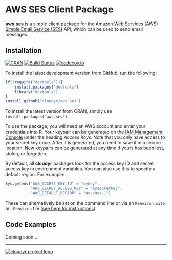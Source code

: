 # AWS SES Client Package #

**aws.ses** is a simple client package for the Amazon Web Services (AWS) [Simple Email Service (SES)](http://aws.amazon.com/ses/) API, which can be used to send email messages.

## Installation ##

[![CRAN](http://www.r-pkg.org/badges/version/aws.ses)](http://cran.r-project.org/package=aws.ses)
[![Build Status](https://travis-ci.org/cloudyr/aws.ses.png?branch=master)](https://travis-ci.org/cloudyr/aws.ses) [![codecov.io](http://codecov.io/github/cloudyr/aws.ses/coverage.svg?branch=master)](http://codecov.io/github/cloudyr/aws.ses?branch=master)

To install the latest development version from GitHub, run the following:

```R
if(!require("devtools")){
    install.packages("devtools")
    library("devtools")
}
install_github("cloudyr/aws.ses")
```

To install the latest version from CRAN, simply use `install.packages("aws.ses")`.

To use the package, you will need an AWS account and enter your credentials into R. Your keypair can be generated on the [IAM Management Console](https://console.aws.amazon.com/iam/home?#security_credential) under the heading *Access Keys*. Note that you only have access to your secret key once. After it is generated, you need to save it in a secure location. New keypairs can be generated at any time if yours has been lost, stolen, or forgotten. 

By default, all **cloudyr** packages look for the access key ID and secret access key in environment variables. You can also use this to specify a default region. For example:

```R
Sys.getenv("AWS_ACCESS_KEY_ID" = "mykey",
           "AWS_SECRET_ACCESS_KEY" = "mysecretkey",
           "AWS_DEFAULT_REGION" = "us-east-1")
```

These can alternatively be set on the command line or via an `Renviron.site` or `.Renviron` file ([see here for instructions](http://cran.r-project.org/web/packages/httr/vignettes/api-packages.html)).


## Code Examples ##

Coming soon...

---
[![cloudyr project logo](http://i.imgur.com/JHS98Y7.png)](https://github.com/cloudyr)
